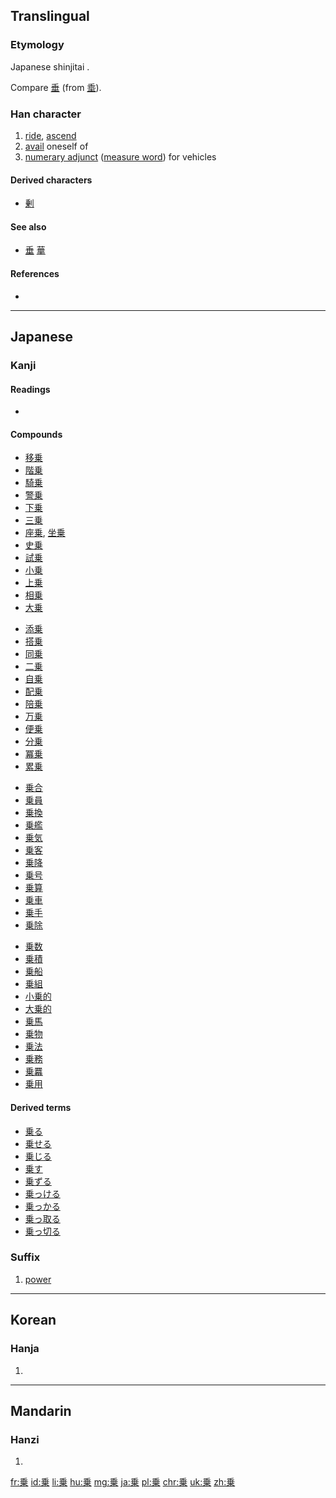 {{also|乘|椉}}
==Translingual==
{{ja-forms|乗|[[乘]]|[[乘]]}}

===Etymology===
Japanese shinjitai {{Han simp|乘}}.

Compare [[垂]] (from [[埀]]).

===Han character===
{{Han char|rn=4|rad=丿|as=08|sn=9|four=|canj=HDT|ids=⿻⿱千木卄}}

# [[ride]], [[ascend]]
# [[avail]] oneself of
# [[numerary adjunct]] ([[measure word]]) for vehicles

====Derived characters====
* [[剰]]

====See also====
* [[垂]] [[華]]<!-- graphically similar -->

====References====
* {{Han ref|kx=0083.081|dkj=00153|dj=0166.300|hdz=10039.080|uh=4E57|ud=20055}}

----

==Japanese==

===Kanji===
{{ja-kanji|grade=3|rs=丿08}}

====Readings====
* {{ja-readings|on=[[じょう]] (''jō''), [[しょう]] (''shō'')|kanyoon=[[じょうじる|じょう-じる]]|kun=[[のる|の-る]] (''noru''), [[のり|の-り]] (''nori''), [[のせる|の-せる]] (''noseru'')|nanori=[[のり]] (''nori'')}}

====Compounds====
{{top4}}
* [[移乗]]
* [[階乗]]
* [[騎乗]]
* [[警乗]]
* [[下乗]]
* [[三乗]]
* [[座乗]], [[坐乗]]
* [[史乗]]
* [[試乗]]
* [[小乗]]
* [[上乗]]
* [[相乗]]
* [[大乗]]
{{mid4}}
* [[添乗]]
* [[搭乗]]
* [[同乗]]
* [[二乗]]
* [[自乗]]
* [[配乗]]
* [[陪乗]]
* [[万乗]]
* [[便乗]]
* [[分乗]]
* [[冪乗]]
* [[累乗]]
{{mid4}}
* [[乗合]]
* [[乗員]]
* [[乗換]]
* [[乗艦]]
* [[乗気]]
* [[乗客]]
* [[乗降]]
* [[乗号]]
* [[乗算]]
* [[乗車]]
* [[乗手]]
* [[乗除]]
{{mid4}}
* [[乗数]]
* [[乗積]]
* [[乗船]]
* [[乗組]]
* [[小乗的]]
* [[大乗的]]
* [[乗馬]]
* [[乗物]]
* [[乗法]]
* [[乗務]]
* [[乗羃]]
* [[乗用]]
{{bottom}}

====Derived terms====
* [[乗る]]
* [[乗せる]]
* [[乗じる]]
* [[乗す]]
* [[乗ずる]]
* [[乗っける]]
* [[乗っかる]]
* [[乗っ取る]]
* [[乗っ切る]]

===Suffix===
{{ja-pos|じょう|suffix}}

# {{context|mathematics|lang=ja|sort=しょう'}} [[power]]
#: {{ja-usex|３の３'''乗'''は２７である。|さん の さん '''じょう''' は に じゅう なな で ある。|Three to the third '''power''' is 27.}}

----

==Korean==

===Hanja===
{{ko-hanja|hangeul=승|rv=seung|mr=sŭng}}

# {{defn|lang=ko|sort=丿08}}

----

==Mandarin==

===Hanzi===
{{cmn-hanzi|pin=[[chéng]] ([[cheng2]])|wg=[[ch'eng2|ch'eng<sup>2</sup>]]}}

# {{defn|lang=cmn|sort=丿08}}

[[fr:乗]]
[[id:乗]]
[[li:乗]]
[[hu:乗]]
[[mg:乗]]
[[ja:乗]]
[[pl:乗]]
[[chr:乗]]
[[uk:乗]]
[[zh:乗]]